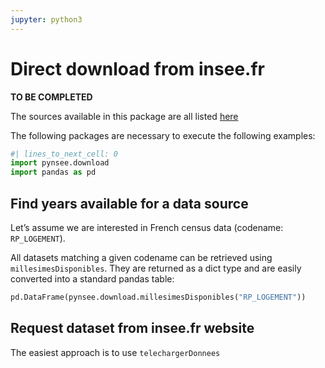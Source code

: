 ```yaml
---
jupyter: python3
---
```


# Direct download from insee.fr


**TO BE COMPLETED**

The sources available in this package are all listed
[here](https://inseefrlab.github.io/DoReMIFaSol/reference/liste_donnees.html)

The following packages are necessary to execute the following examples:

```python
#| lines_to_next_cell: 0
import pynsee.download
import pandas as pd
```


## Find years available for a data source

Let's assume we are interested in French census data (codename: `RP_LOGEMENT`). 

All datasets matching a given codename can be retrieved using `millesimesDisponibles`.
They are returned as a dict type and are easily converted into a standard pandas table:

```python
pd.DataFrame(pynsee.download.millesimesDisponibles("RP_LOGEMENT"))
```

## Request dataset from insee.fr website

The easiest approach is to use `telechargerDonnees`


